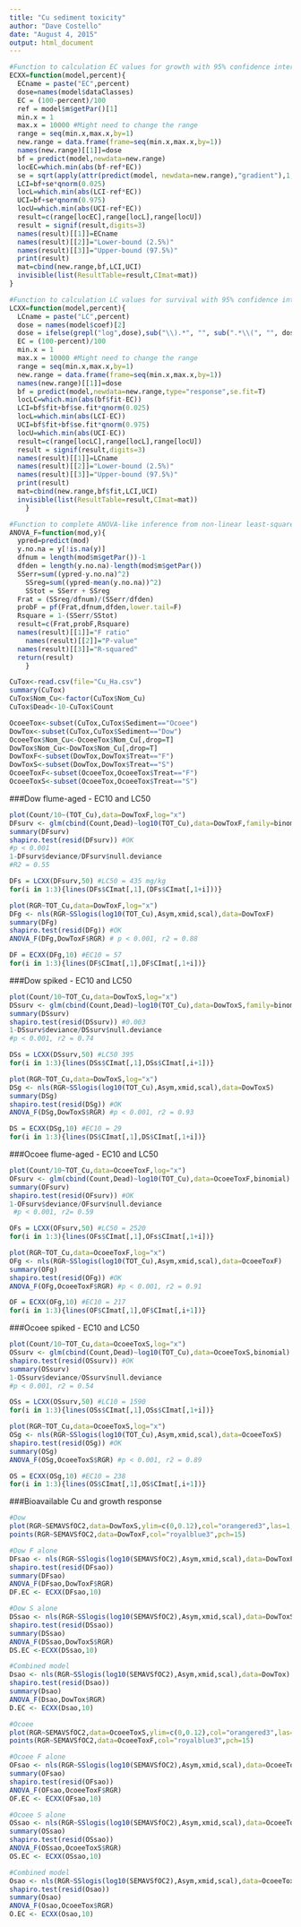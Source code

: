 ```yaml
---
title: "Cu sediment toxicity"
author: "Dave Costello"
date: "August 4, 2015"
output: html_document
---
```


```r
#Function to calculation EC values for growth with 95% confidence intervals
ECXX=function(model,percent){
  ECname = paste("EC",percent)
  dose=names(model$dataClasses)
  EC = (100-percent)/100 
  ref = model$m$getPar()[1]
  min.x = 1
  max.x = 10000 #Might need to change the range
  range = seq(min.x,max.x,by=1)
  new.range = data.frame(frame=seq(min.x,max.x,by=1))
  names(new.range)[[1]]=dose
  bf = predict(model,newdata=new.range)
  locEC=which.min(abs(bf-ref*EC))
  se = sqrt(apply(attr(predict(model, newdata=new.range),"gradient"),1,function(x) sum(vcov(model)*outer(x,x))))
  LCI=bf+se*qnorm(0.025)
  locL=which.min(abs(LCI-ref*EC))
  UCI=bf+se*qnorm(0.975)
  locU=which.min(abs(UCI-ref*EC))
  result=c(range[locEC],range[locL],range[locU])
  result = signif(result,digits=3)
  names(result)[[1]]=ECname
  names(result)[[2]]="Lower-bound (2.5%)"
  names(result)[[3]]="Upper-bound (97.5%)"
  print(result)
  mat=cbind(new.range,bf,LCI,UCI)
  invisible(list(ResultTable=result,CImat=mat))
}

#Function to calculation LC values for survival with 95% confidence intervals
LCXX=function(model,percent){
  LCname = paste("LC",percent)
  dose = names(model$coef)[2]
  dose = ifelse(grepl("log",dose),sub("\\).*", "", sub(".*\\(", "", dose)) ,dose)
  EC = (100-percent)/100 
  min.x = 1
  max.x = 10000 #Might need to change the range
  range = seq(min.x,max.x,by=1)
  new.range = data.frame(frame=seq(min.x,max.x,by=1))
  names(new.range)[[1]]=dose
  bf = predict(model,newdata=new.range,type="response",se.fit=T)
  locLC=which.min(abs(bf$fit-EC))
  LCI=bf$fit+bf$se.fit*qnorm(0.025)
  locL=which.min(abs(LCI-EC))
  UCI=bf$fit+bf$se.fit*qnorm(0.975)
  locU=which.min(abs(UCI-EC))
  result=c(range[locLC],range[locL],range[locU])
  result = signif(result,digits=3)
  names(result)[[1]]=LCname
  names(result)[[2]]="Lower-bound (2.5%)"
  names(result)[[3]]="Upper-bound (97.5%)"
  print(result)
  mat=cbind(new.range,bf$fit,LCI,UCI)
  invisible(list(ResultTable=result,CImat=mat))
  	}

#Function to complete ANOVA-like inference from non-linear least-squares regression
ANOVA_F=function(mod,y){
  ypred=predict(mod)
  y.no.na = y[!is.na(y)]
  dfnum = length(mod$m$getPar())-1
  dfden = length(y.no.na)-length(mod$m$getPar())
  SSerr=sum((ypred-y.no.na)^2)
	SSreg=sum((ypred-mean(y.no.na))^2)
	SStot = SSerr + SSreg
  Frat = (SSreg/dfnum)/(SSerr/dfden)
  probF = pf(Frat,dfnum,dfden,lower.tail=F)
  Rsquare = 1-(SSerr/SStot)
  result=c(Frat,probF,Rsquare)
  names(result)[[1]]="F ratio"
	names(result)[[2]]="P-value"
  names(result)[[3]]="R-squared"
  return(result)
	}
```

```r
CuTox<-read.csv(file="Cu_Ha.csv")
summary(CuTox)
CuTox$Nom_Cu<-factor(CuTox$Nom_Cu)
CuTox$Dead<-10-CuTox$Count

OcoeeTox<-subset(CuTox,CuTox$Sediment=="Ocoee")
DowTox<-subset(CuTox,CuTox$Sediment=="Dow")
OcoeeTox$Nom_Cu<-OcoeeTox$Nom_Cu[,drop=T]
DowTox$Nom_Cu<-DowTox$Nom_Cu[,drop=T]
DowToxF<-subset(DowTox,DowTox$Treat=="F")
DowToxS<-subset(DowTox,DowTox$Treat=="S")
OcoeeToxF<-subset(OcoeeTox,OcoeeTox$Treat=="F")
OcoeeToxS<-subset(OcoeeTox,OcoeeTox$Treat=="S")
```

###Dow flume-aged - EC10 and LC50
```r
plot(Count/10~(TOT_Cu),data=DowToxF,log="x")
DFsurv <- glm(cbind(Count,Dead)~log10(TOT_Cu),data=DowToxF,family=binomial)
summary(DFsurv)
shapiro.test(resid(DFsurv)) #OK
#p < 0.001
1-DFsurv$deviance/DFsurv$null.deviance
#R2 = 0.55

DFs = LCXX(DFsurv,50) #LC50 = 435 mg/kg
for(i in 1:3){lines(DFs$CImat[,1],(DFs$CImat[,1+i]))}

plot(RGR~TOT_Cu,data=DowToxF,log="x")
DFg <- nls(RGR~SSlogis(log10(TOT_Cu),Asym,xmid,scal),data=DowToxF)
summary(DFg)
shapiro.test(resid(DFg)) #OK
ANOVA_F(DFg,DowToxF$RGR) # p < 0.001, r2 = 0.88

DF = ECXX(DFg,10) #EC10 = 57
for(i in 1:3){lines(DF$CImat[,1],DF$CImat[,1+i])}
```

###Dow spiked - EC10 and LC50
```r
plot(Count/10~TOT_Cu,data=DowToxS,log="x")
DSsurv <- glm(cbind(Count,Dead)~log10(TOT_Cu),data=DowToxS,family=binomial)
summary(DSsurv)
shapiro.test(resid(DSsurv)) #0.003
1-DSsurv$deviance/DSsurv$null.deviance
#p < 0.001, r2 = 0.74

DSs = LCXX(DSsurv,50) #LC50 395 
for(i in 1:3){lines(DSs$CImat[,1],DSs$CImat[,i+1])}

plot(RGR~TOT_Cu,data=DowToxS,log="x")
DSg <- nls(RGR~SSlogis(log10(TOT_Cu),Asym,xmid,scal),data=DowToxS)
summary(DSg)
shapiro.test(resid(DSg)) #OK
ANOVA_F(DSg,DowToxS$RGR) #p < 0.001, r2 = 0.93

DS = ECXX(DSg,10) #EC10 = 29
for(i in 1:3){lines(DS$CImat[,1],DS$CImat[,1+i])}
```


###Ocoee flume-aged - EC10 and LC50
```r
plot(Count/10~TOT_Cu,data=OcoeeToxF,log="x")
OFsurv <- glm(cbind(Count,Dead)~log10(TOT_Cu),data=OcoeeToxF,binomial)
summary(OFsurv)
shapiro.test(resid(OFsurv)) #OK
1-OFsurv$deviance/OFsurv$null.deviance
 #p < 0.001, r2= 0.59

OFs = LCXX(OFsurv,50) #LC50 = 2520
for(i in 1:3){lines(OFs$CImat[,1],OFs$CImat[,1+i])}

plot(RGR~TOT_Cu,data=OcoeeToxF,log="x")
OFg <- nls(RGR~SSlogis(log10(TOT_Cu),Asym,xmid,scal),data=OcoeeToxF)
summary(OFg)
shapiro.test(resid(OFg)) #OK
ANOVA_F(OFg,OcoeeToxF$RGR) #p < 0.001, r2 = 0.91

OF = ECXX(OFg,10) #EC10 = 217
for(i in 1:3){lines(OF$CImat[,1],OF$CImat[,i+1])}
```

###Ocoee spiked - EC10 and LC50
```r
plot(Count/10~TOT_Cu,data=OcoeeToxS,log="x")
OSsurv <- glm(cbind(Count,Dead)~log10(TOT_Cu),data=OcoeeToxS,binomial)
shapiro.test(resid(OSsurv)) #OK
summary(OSsurv)
1-OSsurv$deviance/OSsurv$null.deviance
#p < 0.001, r2 = 0.54

OSs = LCXX(OSsurv,50) #LC10 = 1590
for(i in 1:3){lines(OSs$CImat[,1],OSs$CImat[,1+i])}

plot(RGR~TOT_Cu,data=OcoeeToxS,log="x")
OSg <- nls(RGR~SSlogis(log10(TOT_Cu),Asym,xmid,scal),data=OcoeeToxS)
shapiro.test(resid(OSg)) #OK
summary(OSg)
ANOVA_F(OSg,OcoeeToxS$RGR) #p < 0.001, r2 = 0.89

OS = ECXX(OSg,10) #EC10 = 238
for(i in 1:3){lines(OS$CImat[,1],OS$CImat[,i+1])}
```


###Bioavailable Cu and growth response
```r
#Dow
plot(RGR~SEMAVSfOC2,data=DowToxS,ylim=c(0,0.12),col="orangered3",las=1,log="x",xlim=c(1,1000))
points(RGR~SEMAVSfOC2,data=DowToxF,col="royalblue3",pch=15)

#Dow F alone
DFsao <- nls(RGR~SSlogis(log10(SEMAVSfOC2),Asym,xmid,scal),data=DowToxF)
shapiro.test(resid(DFsao))
summary(DFsao)
ANOVA_F(DFsao,DowToxF$RGR)
DF.EC <- ECXX(DFsao,10)

#Dow S alone
DSsao <- nls(RGR~SSlogis(log10(SEMAVSfOC2),Asym,xmid,scal),data=DowToxS)
shapiro.test(resid(DSsao))
summary(DSsao)
ANOVA_F(DSsao,DowToxS$RGR)
DS.EC <-ECXX(DSsao,10)

#Combined model
Dsao <- nls(RGR~SSlogis(log10(SEMAVSfOC2),Asym,xmid,scal),data=DowTox)
shapiro.test(resid(Dsao))
summary(Dsao)
ANOVA_F(Dsao,DowTox$RGR)
D.EC <- ECXX(Dsao,10)

#Ocoee
plot(RGR~SEMAVSfOC2,data=OcoeeToxS,ylim=c(0,0.12),col="orangered3",las=1,log="x",xlim=c(1,10000))
points(RGR~SEMAVSfOC2,data=OcoeeToxF,col="royalblue3",pch=15)

#Ocoee F alone
OFsao <- nls(RGR~SSlogis(log10(SEMAVSfOC2),Asym,xmid,scal),data=OcoeeToxF)
summary(OFsao)
shapiro.test(resid(OFsao))
ANOVA_F(OFsao,OcoeeToxF$RGR)
OF.EC <- ECXX(OFsao,10)

#Ocoee S alone
OSsao <- nls(RGR~SSlogis(log10(SEMAVSfOC2),Asym,xmid,scal),data=OcoeeToxS)
summary(OSsao)
shapiro.test(resid(OSsao))
ANOVA_F(OSsao,OcoeeToxS$RGR)
OS.EC <- ECXX(OSsao,10)

#Combined model
Osao <- nls(RGR~SSlogis(log10(SEMAVSfOC2),Asym,xmid,scal),data=OcoeeTox)
shapiro.test(resid(Osao))
summary(Osao)
ANOVA_F(Osao,OcoeeTox$RGR)
O.EC <- ECXX(Osao,10)
```
